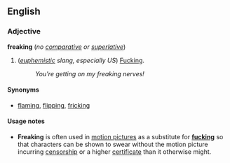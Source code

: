 ==English==
===Adjective===
'''freaking''' (''no [[comparative]] or [[superlative]]'')

#(''[[euphemistic]] slang, especially US'') [[Fucking]].
#:''You're getting on my freaking nerves!''

====Synonyms====
*[[flaming]], [[flipping]], [[fricking]]

====Usage notes====
*'''Freaking''' is often used in [[motion picture]]s as a substitute for '''[[fucking]]''' so that characters can be shown to swear without the motion picture incurring [[censorship]] or a higher [[certificate]] than it otherwise might.